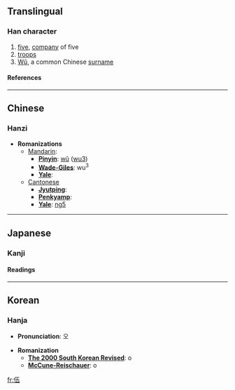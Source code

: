 {{see|五}}

==Translingual==
===Han character===
{{Han char|rad=人|as=04|sn=6|four=2121<sub>7</sub>|canj=人一木一 (OMDM)}}
# [[five]], [[company]] of five
# [[troops]]
# [[Wu|Wǔ]], a common Chinese [[surname]]
====References====
{{Han ref|kx=0095.200|dkj=00435|dj=0202.040|hdz=10118.010|uh=4F0D|ud=20237|bh=A5EE|bd=42478}}
----

==Chinese==
===Hanzi===


* '''Romanizations'''
** [[Mandarin]]:
*** '''[[Pinyin]]''': [[wǔ]] ([[wu3]])
*** '''[[Wade-Giles]]''': wu<sup>3</sup>
*** '''[[Yale]]''': 
**[[Cantonese]]
***'''[[Jyutping]]''':
***'''[[Penkyamp]]''': 
***'''[[Yale]]''': [[ng5]]


----
==Japanese==
===Kanji===
====Readings====
{{ja-readings|on=[[ご]] (go)|kun=[[くみ]] (kumi), [[いつつ]] (itsutsu)|rs=人04|grade=uc}}


----

==Korean==
===Hanja===

* '''Pronunciation''': 오

* '''Romanization'''
** '''[[The 2000 South Korean Revised Romanization|The 2000 South Korean Revised]]''': o
** '''[[McCune-Reischauer]]''': o


[[fr:伍]]